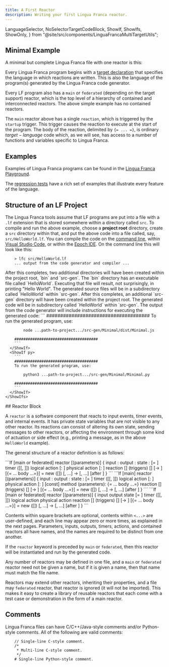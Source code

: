 ```yaml
---
title: A First Reactor
description: Writing your first Lingua Franca reactor.
---
```


  LanguageSelector,
  NoSelectorTargetCodeBlock,
  ShowIf,
  ShowIfs,
  ShowOnly,
} from "@site/src/components/LinguaFrancaMultiTargetUtils";

<LanguageSelector c cpp py rs ts />

## Minimal Example

A minimal but complete Lingua Franca file with one reactor is this:


<NoSelectorTargetCodeBlock
  c={C_HelloWorld}
  cpp={Cpp_HelloWorld}
  py={Py_HelloWorld}
  rs={Rs_HelloWorld}
  ts={TS_HelloWorld}
  lf
/>

Every Lingua Franca program begins with a
[target declaration](../introduction.md) that specifies the language in which
reactions are written. This is also the language of the program(s) generated by
the Lingua Franca code generator.

Every LF program also has a `main` or `federated` (depending on the target
support) reactor, which is the top level of a hierarchy of contained and
interconnected reactors. The above simple example has no contained reactors.

The `main` reactor above has a single `reaction`, which is triggered by the
`startup` trigger. This trigger causes the reaction to execute at the start of
the program. The body of the reaction, delimited by `{= ... =}`, is ordinary
$target-language$ code which, as we will see, has access to a number of
functions and variables specific to Lingua Franca.

## Examples

Examples of Lingua Franca programs can be found in the
[Lingua Franca Playground](https://github.com/lf-lang/playground-lingua-franca/tree/main).

The
[regression tests](https://github.com/lf-lang/lingua-franca/tree/master/test/)
have a rich set of examples that illustrate every feature of the language.

## Structure of an LF Project

The Lingua Franca tools assume that LF programs are put into a file with a `.lf`
extension that is stored somewhere within a directory called `src`. To compile
and run the above example, choose a **project root** directory, create a `src`
directory within that, and put the above code into a file called, say,
`src/HelloWorld.lf`. You can compile the code on the
[command line](../tools/command-line-tools.mdx), within
[Visual Studio Code](../tools/code-extension.mdx), or within the
[Epoch IDE](../tools/epoch-ide.mdx). On the command line this will look like
this:

```
    > lfc src/HelloWorld.lf
    ... output from the code generator and compiler ...
```

<ShowIfs>
  <ShowIf c cpp rs>
    After this completes, two additional directories will have been created within
    the project root, `bin` and `src-gen`. The `bin` directory has an
    executable file called `HelloWorld`. Executing that file will result, not
    surprisingly, in printing "Hello World". The generated source files will be
    in a subdirectory called `HelloWorld` within `src-gen`.
  </ShowIf>
  <ShowIf ts py>
    After this completes, an additional `src-gen` directory will have been created within the project root. The generated code will be in subdirectory called `HelloWorld` within `src-gen`. The output from the code generator will include instructions for executing the generated code:
    <ShowIfs>
      <ShowIf ts>
        ```
        #####################################
        To run the generated program, use:

            node ...path-to-project.../src-gen/Minimal/dist/Minimal.js

        #####################################
        ```
      </ShowIf>
      <ShowIf py>
        ```
        #####################################
        To run the generated program, use:

            python3 ...path-to-project.../src-gen/Minimal/Minimal.py

        #####################################
        ```
      </ShowIf>
    </ShowIfs>

  </ShowIf>
</ShowIfs>
## Reactor Block

A `reactor` is a software component that reacts to input events, timer events,
and internal events. It has private state variables that are not visible to any
other reactor. Its reactions can consist of altering its own state, sending
messages to other reactors, or affecting the environment through some kind of
actuation or side effect (e.g., printing a message, as in the above `HelloWorld`
example).

The general structure of a reactor definition is as follows:

<ShowIfs>
  <ShowIf c ts>
    ```lf
    [main or federated] reactor <class-name> [(parameters)] {
        input <name>: <type>
        output <name>: <type>
        state <name>: <type> [= <value>]
        timer <name>([<offset>[, <period>]])
        logical action <name>[: <type>]
        physical action <name>[: <type>]
        reaction [<name>] (triggers) [<uses>] [-> <effects>] [{= ... body ...=}]
        <instance-name> = new <class-name>([<parameter-assignments>])
        <port-name> [, ...] -> <port-name> [, ...] [after <delay>]
    }
    ```
  </ShowIf>
  <ShowIf cpp rs>
    ```lf
    [main] reactor <class-name> [(parameters)] {
        input <name>: <type>
        output <name>: <type>
        state <name>: <type> [= <value>]
        timer <name>([<offset>[, <period>]])
        logical action <name>[: <type>]
        physical action <name>[: <type>]
        [const] method <name>(parameters):<type> {= ... body ...=}
        reaction [<name>] (triggers) [<uses>] [-> <effects>] [{= ... body ...=}]
        <instance-name> = new <class-name>([<parameter-assignments>])
        <port-name> [, ...] -> <port-name> [, ...] [after <delay>]
    }
    ```
  </ShowIf>
  <ShowIf py>
    ```lf
    [main or federated] reactor <class-name> [(parameters)] {
        input <name>
        output <name>
        state <name> [= <value>]
        timer <name>([<offset>[, <period>]])
        logical action <name>
        physical action <name>
        reaction [<name>] (triggers) [<uses>] [-> <effects>] [{= ... body ...=}]
        <instance-name> = new <class-name>([<parameter-assignments>])
        <port-name> [, ...] -> <port-name> [, ...] [after <delay>]
    }
    ```
  </ShowIf>
</ShowIfs>

Contents within square brackets are optional, contents within `<...>` are
user-defined, and each line may appear zero or more times, as explained in the
next pages. Parameters, inputs, outputs, timers, actions, and contained reactors
all have names, and the names are required to be distinct from one another.

If the `reactor` keyword is preceded by `main` or `federated`, then this reactor
will be instantiated and run by the generated code.

Any number of reactors may be defined in one file, and a `main` or `federated`
reactor need not be given a name, but if it is given a name, then that name must
match the file name.

Reactors may extend other reactors, inheriting their properties, and a file may
`federated` reactor, that reactor is ignored (it will not be imported). This
makes it easy to create a library of reusable reactors that each come with a
test case or demonstration in the form of a main reactor.

## Comments

Lingua Franca files can have C/C++/Java-style comments and/or Python-style
comments. All of the following are valid comments:

```
    // Single-line C-style comment.
    /*
     * Multi-line C-style comment.
     */
    # Single-line Python-style comment.
```
